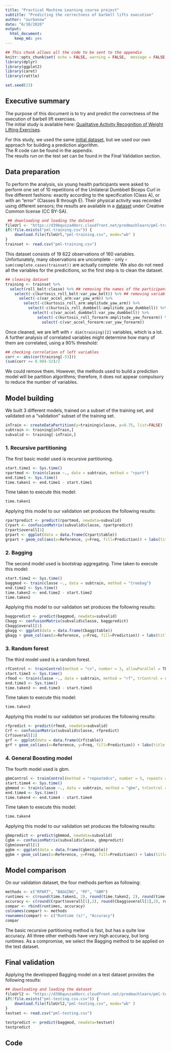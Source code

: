 ```yaml
---
title: "Practical Machine Learning course project"
subtitle: "Predicting the correctness of barbell lifts execution"
author: "ourbanow"
date: "6/10/2020"
output: 
  html_document: 
    keep_md: yes
---
```


```r
## This chunk allows all the code to be sent to the appendix
knitr::opts_chunk$set( echo = FALSE, warning = FALSE,  message = FALSE,  cache = TRUE )
library(dplyr)          
library(ggplot2)
library(caret)
library(rattle)

set.seed(23)            
```

## Executive summary

The purpose of this document is to try and predict the correctness of the execution of barbell lift exercises.  
The initial study is available here:  [Qualitative Activity Recognition of Weight Lifting Exercises](http://groupware.les.inf.puc-rio.br/public/papers/2013.Velloso.QAR-WLE.pdf).  

For this study, we used the same [initial dataset](https://d396qusza40orc.cloudfront.net/predmachlearn/pml-training.csv), but we used our own approach for building a prediction algorithm.  
The R code can be found in the appendix.  
The results run on the test set can be found in the Final Validation section.

## Data preparation 
To perform the analysis, six young health participants were asked to perform one set of 10 repetitions of the Unilateral Dumbbell Biceps Curl in five different fashions: exactly according to the specification (Class A), or with an "error" (Classes B through E). Their physical activity was recorded using different sensors; the results are available in a [dataset](https://d396qusza40orc.cloudfront.net/predmachlearn/pml-training.csv) under Creative Common license (CC BY-SA).  

```r
 ## downloading and loading the dataset
fileUrl <- "https://d396qusza40orc.cloudfront.net/predmachlearn/pml-training.csv"
if(!file.exists("pml-training.csv")) {
    download.file(fileUrl,"pml-training.csv", mode="wb" )
}
trainset <- read.csv("pml-training.csv")
```

This dataset consists of 19 622 observations of 160 variables. Unfortunately, many observations are uncomplete - only `r sum(complete.cases(trainset))` are actually complete. We also do not need all the variables for the predicitions, so the first step is to clean the dataset.

```r
## cleaning dataset
training <- trainset %>%
  select(roll_belt:classe) %>% ## removing the names of the participants and the time stamps
    select(-c(kurtosis_roll_belt:var_yaw_belt)) %>% ## removing variables which have only 1 value per window
      select(-c(var_accel_arm:var_yaw_arm)) %>%
        select(-c(kurtosis_roll_arm:amplitude_yaw_arm)) %>%
          select(-c(kurtosis_roll_dumbbell:amplitude_yaw_dumbbell)) %>%
            select(-c(var_accel_dumbbell:var_yaw_dumbbell)) %>%
              select(-c(kurtosis_roll_forearm:amplitude_yaw_forearm)) %>% 
                select(-c(var_accel_forearm:var_yaw_forearm))
```
 
Once cleaned, we are left with `r dim(training)[2]` variables, which is a lot. A further analysis of correlated variables might determine how many of them are correlated, using a 90% threshold:    

```r
## checking correlation of left variables
corr <- abs(cor(training[-53]))
(sum(corr >= 0.90)-52)/2
```

We could remove them. However, the methods used to build a prediction model will be partition algorithms; therefore, it does not appear compulsory to reduce the number of variables.  

## Model building
We built 3 different models, trained on a subset of the training set, and validated on a "validation" subset of the training set.  

```r
inTrain <- createDataPartition(y=training$classe, p=0.75, list=FALSE)
subtrain <- training[inTrain,]
subvalid <- training[-inTrain,]
```

### 1. Recursive partitioning
The first basic model used is recursive partitioning.  
```r
start.time1 <- Sys.time()
rpartmod <- train(classe ~., data = subtrain, method = "rpart")
end.time1 <- Sys.time()
time.taken1 <- end.time1 - start.time1
```

Time taken to execute this model: 
```r
time.taken1
```

Applying this model to our validation set produces the following results:  
```r
rpartpredict <- predict(rpartmod, newdata=subvalid)
Crpart <- confusionMatrix(subvalid$classe, rpartpredict)
Crpart$overall[1]
grpart <- ggplot(data = data.frame(Crpart$table))
grpart + geom_col(aes(x=Reference, y=Freq, fill=Prediction)) + labs(title = "Validation results with the rpart method") + theme(plot.title = element_text(hjust = 0.5))
```

### 2. Bagging
The second model used is bootstrap aggregating. Time taken to execute this model:    
```r
start.time2 <- Sys.time()
baggmod <- train(classe ~., data = subtrain, method = "treebag")
end.time2 <- Sys.time()
time.taken2 <- end.time2 - start.time2
time.taken2
```

Applying this model to our validation set produces the following results:  
```r
baggpredict <- predict(baggmod, newdata=subvalid)
Cbagg <- confusionMatrix(subvalid$classe, baggpredict)
Cbagg$overall[1]
gbagg <- ggplot(data = data.frame(Cbagg$table))
gbagg + geom_col(aes(x=Reference, y=Freq, fill=Prediction)) + labs(title = "Validation results with the bagging method") + theme(plot.title = element_text(hjust = 0.5))
```

### 3. Random forest
The third model used is a random forest.  
```r
rfControl <- trainControl(method = "cv", number = 3, allowParallel = TRUE, verboseIter=FALSE) ## reducing runtime
start.time3 <- Sys.time()
rfmod <- train(classe ~., data = subtrain, method = "rf", trControl = rfControl)
end.time3 <- Sys.time()
time.taken3 <- end.time3 - start.time3
```

Time taken to execute this model: 
```r
time.taken3
```

Applying this model to our validation set produces the following results:  
```r
rfpredict <- predict(rfmod, newdata=subvalid)
Crf <- confusionMatrix(subvalid$classe, rfpredict)
Crf$overall[1]
grf <- ggplot(data = data.frame(Crf$table))
grf + geom_col(aes(x=Reference, y=Freq, fill=Prediction)) + labs(title = "Validation results with the rf method") + theme(plot.title = element_text(hjust = 0.5))
```

### 4. General Boosting model
The fourth model used is gbm.  
```r
gbmControl <- trainControl(method = "repeatedcv", number = 5, repeats = 1) ## reducing runtime
start.time4 <- Sys.time()
gbmmod <- train(classe ~., data = subtrain, method = "gbm", trControl = gbmControl)
end.time4 <- Sys.time()
time.taken4 <- end.time4 - start.time4
```

Time taken to execute this model: 
```r
time.taken4
```

Applying this model to our validation set produces the following results:  
```r
gbmpredict <- predict(gbmmod, newdata=subvalid)
Cgbm <- confusionMatrix(subvalid$classe, gbmpredict)
Cgbm$overall[1]
ggbm <- ggplot(data = data.frame(Cgbm$table))
ggbm + geom_col(aes(x=Reference, y=Freq, fill=Prediction)) + labs(title = "Validation results with the GBM method") + theme(plot.title = element_text(hjust = 0.5))
```

## Model comparison
On our validation dataset, the four methods perfom as following:
```r
methods <- c("RPART", "BAGGING", "RF", "GBM")
runtimes <- c(round(time.taken1, 2), round(time.taken2, 2), round(time.taken3, 2), round(time.taken4, 2))
accuracy <- c(round(Crpart$overall[1],2), round(Cbagg$overall[1],2), round(Crf$overall[1],2), round(Cgbm$overall[1],2))
compar <- rbind(runtimes, accuracy)
colnames(compar) <- methods
rownames(compar) <- c("Runtime (s)", "Accuracy")
compar
```

The basic recursive partitioning method is fast, but has a quite low accuracy. All three other methods have very high accuracy, but long runtimes.  As a compromise, we select the Bagging method to be applied on the test dataset.

## Final validation
Applying the developped Bagging model on a test dataset provides the following results:  
```r
## downloading and loading the dataset
fileUrl2 <- "https://d396qusza40orc.cloudfront.net/predmachlearn/pml-testing.csv"
if(!file.exists("pml-testing.csv.csv")) {
    download.file(fileUrl2,"pml-testing.csv", mode="wb" )
}
testset <- read.csv("pml-testing.csv")
```
```r
testpredict <- predict(baggmod, newdata=testset)
testpredict
```

## Code

```r

```